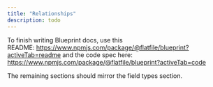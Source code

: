 ```yaml
---
title: "Relationships"
description: todo
---
```


To finish writing Blueprint docs, use this README: https://www.npmjs.com/package/@flatfile/blueprint?activeTab=readme and the code spec here: https://www.npmjs.com/package/@flatfile/blueprint?activeTab=code

The remaining sections should mirror the field types section.
